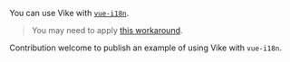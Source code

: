 
You can use Vike with [`vue-i18n`](https://github.com/kazupon/vue-i18n).

> You may need to apply [this workaround](https://github.com/vikejs/vike/discussions/1778#discussioncomment-10192261).

<Contribution>Contribution welcome to publish an example of using Vike with `vue-i18n`.</Contribution>
